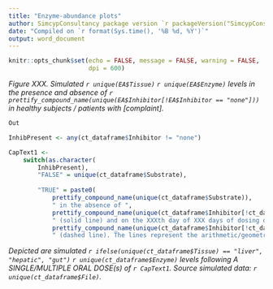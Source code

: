 ```yaml
---
title: "Enzyme-abundance plots"
author: SimcypConsultancy package version `r packageVersion("SimcypConsultancy")`
date: "Compiled on `r format(Sys.time(), '%B %d, %Y')`"
output: word_document
---
```


```r

knitr::opts_chunk$set(echo = FALSE, message = FALSE, warning = FALSE, 
                      dpi = 600)

```

*Figure XXX. Simulated `r unique(EA$Tissue)` `r unique(EA$Enzyme)` levels in the presence and absence of `r prettify_compound_name(unique(EA$Inhibitor[!EA$Inhibitor == "none"]))` in healthy subjects / patients with [complaint].*

```r

Out

```


```r

InhibPresent <- any(ct_dataframe$Inhibitor != "none")

CapText1 <-
    switch(as.character(
        InhibPresent), 
        "FALSE" = unique(ct_dataframe$Substrate),
        
        "TRUE" = paste0(
            prettify_compound_name(unique(ct_dataframe$Substrate)), 
            " in the absence of ",
            prettify_compound_name(unique(ct_dataframe$Inhibitor[!ct_dataframe$Inhibitor == "none"])),
            " (solid line) and on the XXXth day of XXX days of dosing of ", 
            prettify_compound_name(unique(ct_dataframe$Inhibitor[!ct_dataframe$Inhibitor == "none"])),
            " (dashed line). The lines represent the arithmetic/geometric mean data for the simulated population (n = XXX)"))


```

*Depicted are simulated `r ifelse(unique(ct_dataframe$Tissue) == "liver", "hepatic", "gut")` `r unique(ct_dataframe$Enzyme)` levels following A SINGLE/MULTIPLE ORAL DOSE(s) of `r CapText1`. Source simulated data: `r unique(ct_dataframe$File)`.*


